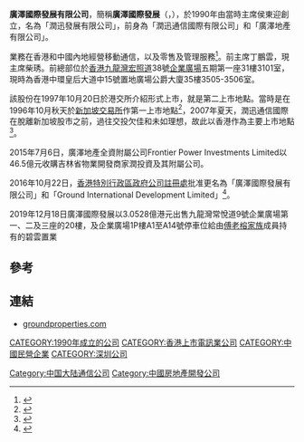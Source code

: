 '''廣澤國際發展有限公司'''，簡稱'''廣澤國際發展'''（'''{{lang-en|Ground Properties Company Limited}}'''，{{hkex|0989}}），於1990年由當時主席侯東迎創立，名為「潤迅發展有限公司」，前身為「潤迅通信國際有限公司」和「廣澤地產有限公司」。

業務在香港和中國內地經營移動通信，以及零售及管理服務<ref>{{Cite web |url=http://www.ground-international.com/c/about_profile.php |title=潤迅通信國際有限公司簡介 |access-date=2016-10-27 |archive-date=2021-05-08 |archive-url=https://web.archive.org/web/20210508195545/http://ground-international.com/c/about_profile.php }}</ref>。前主席丁鵬雲，現主席柴琇。前總部位於[[香港|香港]][[九龍灣|九龍灣]][[宏照道|宏照道]]38號[[企業廣場|企業廣場]]五期第一座31樓3101室，現時為香港中環皇后大道中15號置地廣場公爵大廈35樓3505-3506室。

該股份在1997年10月20日於港交所介紹形式上市，就是第二上市地點。當時是在1996年10月秋天於[[新加坡交易所|新加坡交易所]]作第一上市地點<ref>{{Cite web |url=http://www.ground-international.com/c/about_history_1995.php |title=潤迅通信國際有限公司1990年至1995年事紀 |access-date=2016-10-27 |archive-date=2017-03-05 |archive-url=https://web.archive.org/web/20170305003403/http://www.ground-international.com/c/about_history_1995.php }}</ref>，2007年夏天，潤迅通信國際在脫離新加坡股市之前，過往交投欠佳和未如理想，故此以香港作為主要上市地點<ref>{{Cite web |url=http://www.ground-international.com/c/about_history_2006.php |title=潤迅通信國際有限公司2006年至2010年事紀 |access-date=2016-10-27 |archive-date=2017-03-05 |archive-url=https://web.archive.org/web/20170305003446/http://www.ground-international.com/c/about_history_2006.php }}</ref>。

2015年7月6日，廣澤地產全資附屬公司Frontier Power Investments Limited以46.5億元收購吉林省物業開發商家潤投資及其附屬公司。

2016年10月22日，[[香港特別行政區政府|香港特別行政區政府]][[公司註冊處|公司註冊處]]批准更名為「廣澤國際發展有限公司」和「Ground International Development Limited」<ref>{{Cite web |url=http://www.hkexnews.hk/listedco/listconews/sehk/2016/1027/LTN20161027862_C.pdf |title=更改公司名稱、更改股份簡稱及更改公司網址通告 |access-date=2016-10-27 |archive-date=2017-03-05 |archive-url=https://web.archive.org/web/20170305002008/http://www.hkexnews.hk/listedco/listconews/sehk/2016/1027/LTN20161027862_C.pdf }}</ref>。

2019年12月18日廣澤國際發展以3.0528億港元出售九龍灣常悅道9號企業廣場第一、二及三座的20樓，及企業廣場1P樓A1至A14號停車位給由[[傅老榕家族|傅老榕家族]]成員持有的碧雲置業

==參考==
{{reflist}}

==連結==
*[http://www.groundproperties.com/html/index.php groundproperties.com] {{Wayback|url=http://www.groundproperties.com/html/index.php |date=20210621220046 }}

[[CATEGORY:1990年成立的公司|CATEGORY:1990年成立的公司]]
[[CATEGORY:香港上市電訊業公司|CATEGORY:香港上市電訊業公司]]
[[CATEGORY:中國民營企業|CATEGORY:中國民營企業]]
[[CATEGORY:深圳公司|CATEGORY:深圳公司]]
[[Category:中国大陆通信公司|Category:中国大陆通信公司]]
[[Category:中國房地產開發公司|Category:中國房地產開發公司]]